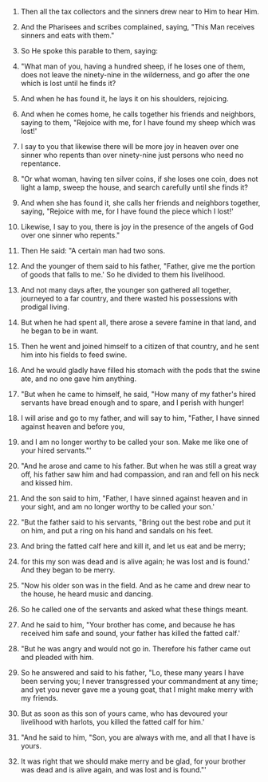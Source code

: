 
1. Then all the tax collectors and the sinners drew near to Him to hear Him.

2. And the Pharisees and scribes complained, saying, "This Man receives sinners and eats with them."

3. So He spoke this parable to them, saying:

4. "What man of you, having a hundred sheep, if he loses one of them, does not leave the ninety-nine in the wilderness, and go after the one which is lost until he finds it?

5. And when he has found it, he lays it on his shoulders, rejoicing.

6. And when he comes home, he calls together his friends and neighbors, saying to them, "Rejoice with me, for I have found my sheep which was lost!'

7. I say to you that likewise there will be more joy in heaven over one sinner who repents than over ninety-nine just persons who need no repentance.

8. "Or what woman, having ten silver coins, if she loses one coin, does not light a lamp, sweep the house, and search carefully until she finds it?

9. And when she has found it, she calls her friends and neighbors together, saying, "Rejoice with me, for I have found the piece which I lost!'

10. Likewise, I say to you, there is joy in the presence of the angels of God over one sinner who repents."

11. Then He said: "A certain man had two sons.

12. And the younger of them said to his father, "Father, give me the portion of goods that falls to me.' So he divided to them his livelihood.

13. And not many days after, the younger son gathered all together, journeyed to a far country, and there wasted his possessions with prodigal living.

14. But when he had spent all, there arose a severe famine in that land, and he began to be in want.

15. Then he went and joined himself to a citizen of that country, and he sent him into his fields to feed swine.

16. And he would gladly have filled his stomach with the pods that the swine ate, and no one gave him anything.

17. "But when he came to himself, he said, "How many of my father's hired servants have bread enough and to spare, and I perish with hunger!

18. I will arise and go to my father, and will say to him, "Father, I have sinned against heaven and before you,

19. and I am no longer worthy to be called your son. Make me like one of your hired servants."'

20. "And he arose and came to his father. But when he was still a great way off, his father saw him and had compassion, and ran and fell on his neck and kissed him.

21. And the son said to him, "Father, I have sinned against heaven and in your sight, and am no longer worthy to be called your son.'

22. "But the father said to his servants, "Bring out the best robe and put it on him, and put a ring on his hand and sandals on his feet.

23. And bring the fatted calf here and kill it, and let us eat and be merry;

24. for this my son was dead and is alive again; he was lost and is found.' And they began to be merry.

25. "Now his older son was in the field. And as he came and drew near to the house, he heard music and dancing.

26. So he called one of the servants and asked what these things meant.

27. And he said to him, "Your brother has come, and because he has received him safe and sound, your father has killed the fatted calf.'

28. "But he was angry and would not go in. Therefore his father came out and pleaded with him.

29. So he answered and said to his father, "Lo, these many years I have been serving you; I never transgressed your commandment at any time; and yet you never gave me a young goat, that I might make merry with my friends.

30. But as soon as this son of yours came, who has devoured your livelihood with harlots, you killed the fatted calf for him.'

31. "And he said to him, "Son, you are always with me, and all that I have is yours.

32. It was right that we should make merry and be glad, for your brother was dead and is alive again, and was lost and is found."'


